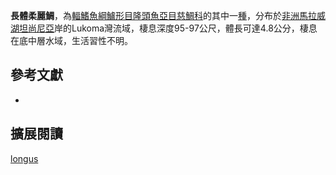 {{Speciesbox
| name = 長體柔麗鯛
| status = NE
| status_system = IUCN3.1
| image = 
| image_width = 260px
| image_caption = 
| genus = Placidochromis
| species = longus
| authority = [[Hanssens|Hanssens]], 2004
| synonyms = 
}}
'''長體柔麗鯛'''，為[[輻鰭魚綱|輻鰭魚綱]][[鱸形目|鱸形目]][[隆頭魚亞目|隆頭魚亞目]][[慈鯛科|慈鯛科]]的其中一[[種|種]]，分布於[[非洲|非洲]][[馬拉威湖|馬拉威湖]][[坦尚尼亞|坦尚尼亞]]岸的Lukoma灣流域，棲息深度95-97公尺，體長可達4.8公分，棲息在底中層水域，生活習性不明。

== 參考文獻 ==
*{{FishBase_species|genus=Placidochromis|species=longus|year=2013|month=4}}

== 擴展閱讀 ==
{{refbegin}}
{{wikispecies-inline|Placidochromis longus|長體柔麗鯛}}
{{refend}}
{{Taxonbar|from=Q6416572}}

[[Category:柔麗鯛屬|longus]]


{{鱸形目小作品}}